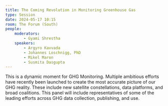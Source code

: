 ```yaml
---
title: The Coming Revolution in Monitoring Greenhouse Gas
type: Session
date: 2024-05-17 10:15
room: The Forum (South)
people:
    moderators:
        - Gyami Shrestha    
    speakers:
        - Argyro Kavvada
        - Johannes Loschnigg, PhD
        - Mikel Maron
        - Susmita Dasgupta 
---
```

This is a dynamic moment for GHG Monitoring. Multiple ambitious efforts have recently been launched to create the most accurate picture of our GHG reality. These include new satellite constellations, data platforms, and broad coalitions. This panel will include representatives of some of the leading efforts across GHG data collection, publishing, and use.